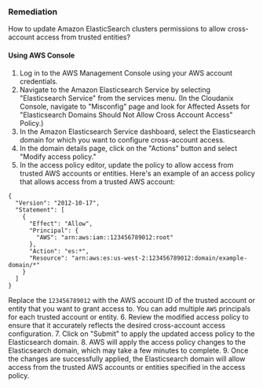 ### Remediation

How to update Amazon ElasticSearch clusters permissions to allow cross-account access from trusted entities?

#### Using AWS Console

1. Log in to the AWS Management Console using your AWS account credentials.
2. Navigate to the Amazon Elasticsearch Service by selecting "Elasticsearch Service" from the services menu.
    (In the Cloudanix Console, navigate to "Misconfig" page and look for Affected Assets for "Elasticsearch Domains Should Not Allow Cross Account Access" Policy.)
3. In the Amazon Elasticsearch Service dashboard, select the Elasticsearch domain for which you want to configure cross-account access.
4. In the domain details page, click on the "Actions" button and select "Modify access policy."
5. In the access policy editor, update the policy to allow access from trusted AWS accounts or entities. Here's an example of an access policy that allows access from a trusted AWS account:
```
{
  "Version": "2012-10-17",
  "Statement": [
    {
      "Effect": "Allow",
      "Principal": {
        "AWS": "arn:aws:iam::123456789012:root"
      },
      "Action": "es:*",
      "Resource": "arn:aws:es:us-west-2:123456789012:domain/example-domain/*"
    }
  ]
}
```
Replace the `123456789012` with the AWS account ID of the trusted account or entity that you want to grant access to. You can add multiple `AWS` principals for each trusted account or entity.
6. Review the modified access policy to ensure that it accurately reflects the desired cross-account access configuration.
7. Click on "Submit" to apply the updated access policy to the Elasticsearch domain.
8. AWS will apply the access policy changes to the Elasticsearch domain, which may take a few minutes to complete.
9. Once the changes are successfully applied, the Elasticsearch domain will allow access from the trusted AWS accounts or entities specified in the access policy.